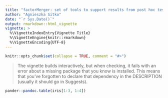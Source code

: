 ```yaml
---
title: "factorMerger: set of tools to support results from post hoc testing"
author: "Agnieszka Sitko"
date: "`r Sys.Date()`"
output: rmarkdown::html_vignette
vignette: >
  %\VignetteIndexEntry{Vignette Title}
  %\VignetteEngine{knitr::rmarkdown}
  %\VignetteEncoding{UTF-8}
---
```


```r
knitr::opts_chunk$set(collapse = TRUE, comment = "#>")
```

> The vignette builds interactively, but when checking, it fails with an error about a missing package that you know is installed. This means that you’ve forgotten to declare that dependency in the DESCRIPTION (usually it should go in Suggests).


```r
pander::pandoc.table(iris[1:3, 1:4])
```
